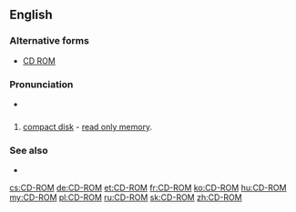 ==English==

===Alternative forms===
* [[CD ROM]]
===Pronunciation===
* {{IPA|/si.diˈɹɒm/}}

==={{acronym}}===
{{en-noun|sg=[[CD]]-[[ROM]]}}

# [[compact disk]] - [[read only memory]].

===See also===
* {{pedia}}

[[cs:CD-ROM]]
[[de:CD-ROM]]
[[et:CD-ROM]]
[[fr:CD-ROM]]
[[ko:CD-ROM]]
[[hu:CD-ROM]]
[[my:CD-ROM]]
[[pl:CD-ROM]]
[[ru:CD-ROM]]
[[sk:CD-ROM]]
[[zh:CD-ROM]]